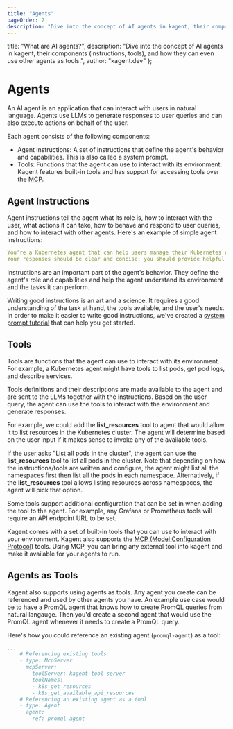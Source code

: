 ```yaml
---
title: "Agents"
pageOrder: 2
description: "Dive into the concept of AI agents in kagent, their components (instructions, tools), and how they can even use other agents as tools."
---
```


  title: "What are AI agents?",
  description: "Dive into the concept of AI agents in kagent, their components (instructions, tools), and how they can even use other agents as tools.",
  author: "kagent.dev"
};


# Agents

An AI agent is an application that can interact with users in natural language. Agents use LLMs to generate responses to user queries and can also execute actions on behalf of the user.

Each agent consists of the following components:

- Agent instructions: A set of instructions that define the agent's behavior and capabilities. This is also called a system prompt.
- Tools: Functions that the agent can use to interact with its environment. Kagent features built-in tools and has support for accessing tools over the [MCP](https://github.com/modelcontextprotocol).

## Agent Instructions

Agent instructions tell the agent what its role is, how to interact with the user, what actions it can take, how to behave and respond to user queries, and how to interact with other agents. Here's an example of simple agent instructions:

```yaml
You're a Kubernetes agent that can help users manage their Kubernetes resources.
Your responses should be clear and concise; you should provide helpful information and guidance to users.
```

Instructions are an important part of the agent's behavior. They define the agent's role and capabilities and help the agent understand its environment and the tasks it can perform.

Writing good instructions is an art and a science. It requires a good understanding of the task at hand, the tools available, and the user's needs. In order to make it easier to write good instructions, we've created a [system prompt tutorial](/docs/kagent/getting-started/system-prompts) that can help you get started.

## Tools

Tools are functions that the agent can use to interact with its environment. For example, a Kubernetes agent might have tools to list pods, get pod logs, and describe services.

Tools definitions and their descriptions are made available to the agent and are sent to the LLMs together with the instructions. Based on the user query, the agent can use the tools to interact with the environment and generate responses.

For example, we could add the **list_resources** tool to agent that would allow it to list resources in the Kubernetes cluster. The agent will determine based on the user input if it makes sense to invoke any of the available tools.

If the user asks "List all pods in the cluster", the agent can use the **list_resources** tool to list all pods in the cluster. Note that depending on how the instructions/tools are written and configure, the agent might list all the namespaces first then list all the pods in each namespace. Alternatively, if the **list_resources** tool allows listing resources across namespaces, the agent will pick that option.

Some tools support additional configuration that can be set in when adding the tool to the agent. For example, any Grafana or Prometheus tools will require an API endpoint URL to be set.

Kagent comes with a set of built-in tools that you can use to interact with your environment. Kagent also supports the [MCP (Model Configuration Protocol)](https://modelcontextprotocol.io/introduction) tools. Using MCP, you can bring any external tool into kagent and make it available for your agents to run.

## Agents as Tools

Kagent also supports using agents as tools. Any agent you create can be referenced and used by other agents you have. An example use case would be to have a PromQL agent that knows how to create PromQL queries from natural langauge. Then you'd create a second agent that would use the PromQL agent whenever it needs to create a PromQL query.

Here's how you could reference an existing agent (`promql-agent`) as a tool:

```yaml
...
    # Referencing existing tools
    - type: McpServer
      mcpServer:
        toolServer: kagent-tool-server
        toolNames:
        - k8s_get_resources
        - k8s_get_available_api_resources
    # Referencing an existing agent as a tool
    - type: Agent
      agent:
        ref: promql-agent
```